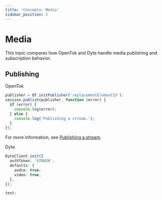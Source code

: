 ```yaml
---
title: 'Concepts: Media'
sidebar_position: 2
---
```


# Media

This topic compares how OpenTok and Dyte handle media publishing and subscription behavior.

## Publishing

OpenTok

```ts
publisher = OT.initPublisher('replacementElementId');
session.publish(publisher, function (error) {
  if (error) {
    console.log(error);
  } else {
    console.log('Publishing a stream.');
  }
});
```

For more information, see [Publishing a stream](https://tokbox.com/developer/guides/publish-stream/js/).

Dyte

```ts
DyteClient.init({
  authToken: '$TOKEN',
  defaults: {
    audio: true,
    video: true,
  },
});

test;
```
